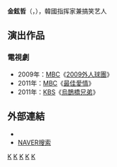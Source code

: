 {{藝人
|姓名 = 金鉉哲
|類型 = 男演員
|圖片 =
|圖片尺寸 = 
|圖片簡介 = 
|本名 = 
|外文名 = 김현철
|外文 = ko
|羅馬拼音 = Kim Hyun Chul
|英文名 =
|暱稱 =
|其他藝名 = 
|國籍 = {{KOR}}
|出生日期 = {{birth_date_and_age|1970|8|27}}
|出生地點 = {{KOR}}[[首爾特別市|首爾特別市]]
|宗教信仰 = 
|語言 = [[韓語|韓語]]
|職業 = [[演員|演員]]
|教育程度 = 
|出道作品 = 
|出道日期 = 1994年
|代表作品 = 
|活躍年代 =
|唱片公司 = 
|經紀公司 = [[Sidus_HQ|Sidus HQ]]
|相關團體 = 
|網站 = 
}}

'''金鉉哲'''（{{lang-ko|'''김현철'''}}，{{bd|1970年|8月27日}}），韓國指挥家兼搞笑艺人

== 演出作品 ==
=== 電視劇 ===
*2009年：[[MBC|MBC]]《[[2009外人球團|2009外人球團]]》
*2011年：[[MBC|MBC]]《[[最佳愛情|最佳愛情]]》
*2011年：[[KBS|KBS]]《[[烏鵲橋兄弟|烏鵲橋兄弟]]》

== 外部連結 ==
*{{official|http://www.sidushq.com/star/hyui}}{{ko}}
*[http://search.naver.com/search.naver?sm=tab_hty.top&where=nexearch&ie=utf8&query=%ED%95%9C%EC%9C%A0%EC%9D%B4&x=34&y=23 NAVER搜索] {{Wayback|url=http://search.naver.com/search.naver?sm=tab_hty.top&where=nexearch&ie=utf8&query=%ED%95%9C%EC%9C%A0%EC%9D%B4&x=34&y=23 |date=20190701093209 }}{{ko}}

[[Category:1970年出生|K]]
[[Category:在世人物|K]]
[[Category:韓國電視演員|K]]
[[Category:首爾特別市出身人物|K]]
[[Category:金姓|K]]